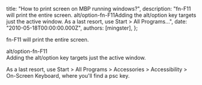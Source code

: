 
  title: "How to print screen on MBP running windows?",
  description: "fn-F11 will print the entire screen. alt/option-fn-F11Adding the alt/option key targets just the active window. As a last resort, use Start &gt; All Programs...",
  date: "2010-05-18T00:00:00.000Z",
  authors: [mingster],
};

<p>fn-F11 will print the entire screen. </p>
<p>alt/option-fn-F11<br />Adding the alt/option key targets just the active window.</p>
<p>As a last resort, use Start &gt; All Programs &gt; Accessories &gt; Accessibility &gt; On-Screen Keyboard, where you'll find a psc key.</p>
